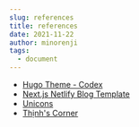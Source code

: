 ```yaml
---
slug: references
title: references
date: 2021-11-22
author: minorenji
tags:
  - document
---
```

- [Hugo Theme - Codex](https://github.com/jakewies/hugo-theme-codex)
- [Next.js Netlify Blog Template](https://github.com/wutali/nextjs-netlify-blog-template)
- [Unicons](https://github.com/Iconscout/unicons)
- [Thịnh's Corner](https://github.com/Th1nhNg0/th1nhng0.vercel.app)
